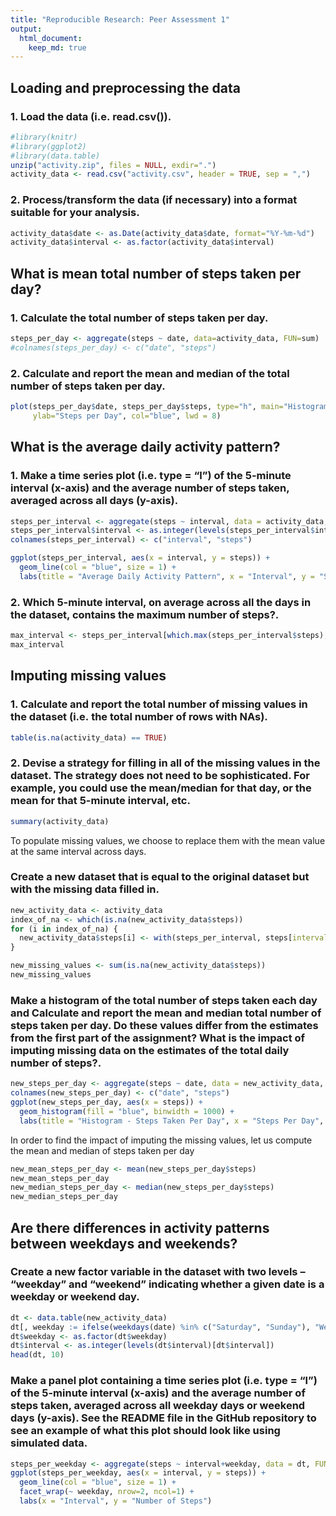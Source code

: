 ```yaml
---
title: "Reproducible Research: Peer Assessment 1"
output: 
  html_document:
    keep_md: true
---
```



## Loading and preprocessing the data
### 1. Load the data (i.e. \color{red}{\verb|read.csv()|}read.csv()).
```r
#library(knitr)
#library(ggplot2)
#library(data.table)
unzip("activity.zip", files = NULL, exdir=".")
activity_data <- read.csv("activity.csv", header = TRUE, sep = ",")
```
### 2. Process/transform the data (if necessary) into a format suitable for your analysis.
```r
activity_data$date <- as.Date(activity_data$date, format="%Y-%m-%d")
activity_data$interval <- as.factor(activity_data$interval)
```

## What is mean total number of steps taken per day?

### 1. Calculate the total number of steps taken per day.
```r
steps_per_day <- aggregate(steps ~ date, data=activity_data, FUN=sum)
#colnames(steps_per_day) <- c("date", "steps")

```
### 2. Calculate and report the mean and median of the total number of steps taken per day.
```r
plot(steps_per_day$date, steps_per_day$steps, type="h", main="Histogram of Daily Steps", xlab="Date", 
     ylab="Steps per Day", col="blue", lwd = 8)

```

## What is the average daily activity pattern?
### 1. Make a time series plot (i.e. \color{red}{\verb|type = "l"|}type = "l") of the 5-minute interval (x-axis) and the average number of steps taken, averaged across all days (y-axis).
```r
steps_per_interval <- aggregate(steps ~ interval, data = activity_data, FUN = mean, na.rm = TRUE)
steps_per_interval$interval <- as.integer(levels(steps_per_interval$interval)[steps_per_interval$interval])
colnames(steps_per_interval) <- c("interval", "steps")

ggplot(steps_per_interval, aes(x = interval, y = steps)) + 
  geom_line(col = "blue", size = 1) + 
  labs(title = "Average Daily Activity Pattern", x = "Interval", y = "Steps")
```

### 2. Which 5-minute interval, on average across all the days in the dataset, contains the maximum number of steps?.
```r
max_interval <- steps_per_interval[which.max(steps_per_interval$steps),]
max_interval
```
## Imputing missing values

### 1. Calculate and report the total number of missing values in the dataset (i.e. the total number of rows with \color{red}{\verb|NA|}NAs).
```r
table(is.na(activity_data) == TRUE)
```

### 2. Devise a strategy for filling in all of the missing values in the dataset. The strategy does not need to be sophisticated. For example, you could use the mean/median for that day, or the mean for that 5-minute interval, etc.
```r
summary(activity_data)
```
To populate missing values, we choose to replace them with the mean value at the same interval across days.

### Create a new dataset that is equal to the original dataset but with the missing data filled in.
```r
new_activity_data <- activity_data
index_of_na <- which(is.na(new_activity_data$steps))
for (i in index_of_na) {
  new_activity_data$steps[i] <- with(steps_per_interval, steps[interval = new_activity_data$interval[i]])
}

new_missing_values <- sum(is.na(new_activity_data$steps))
new_missing_values
```


### Make a histogram of the total number of steps taken each day and Calculate and report the mean and median total number of steps taken per day. Do these values differ from the estimates from the first part of the assignment? What is the impact of imputing missing data on the estimates of the total daily number of steps?.
```r
new_steps_per_day <- aggregate(steps ~ date, data = new_activity_data, FUN=sum)
colnames(new_steps_per_day) <- c("date", "steps")
ggplot(new_steps_per_day, aes(x = steps)) + 
  geom_histogram(fill = "blue", binwidth = 1000) + 
  labs(title = "Histogram - Steps Taken Per Day", x = "Steps Per Day", y = "Frequency")
```
In order to find the impact of imputing the missing values, let us compute the mean and median of steps taken per day

```r
new_mean_steps_per_day <- mean(new_steps_per_day$steps)
new_mean_steps_per_day
new_median_steps_per_day <- median(new_steps_per_day$steps)
new_median_steps_per_day
```

## Are there differences in activity patterns between weekdays and weekends?

### Create a new factor variable in the dataset with two levels – “weekday” and “weekend” indicating whether a given date is a weekday or weekend day.
```r
dt <- data.table(new_activity_data)
dt[, weekday := ifelse(weekdays(date) %in% c("Saturday", "Sunday"), "Weekend", "Weekday")]
dt$weekday <- as.factor(dt$weekday)
dt$interval <- as.integer(levels(dt$interval)[dt$interval])
head(dt, 10)
```

### Make a panel plot containing a time series plot (i.e. \color{red}{\verb|type = "l"|}type = "l") of the 5-minute interval (x-axis) and the average number of steps taken, averaged across all weekday days or weekend days (y-axis). See the README file in the GitHub repository to see an example of what this plot should look like using simulated data.
```r
steps_per_weekday <- aggregate(steps ~ interval+weekday, data = dt, FUN = mean)
ggplot(steps_per_weekday, aes(x = interval, y = steps)) + 
  geom_line(col = "blue", size = 1) + 
  facet_wrap(~ weekday, nrow=2, ncol=1) + 
  labs(x = "Interval", y = "Number of Steps")
```